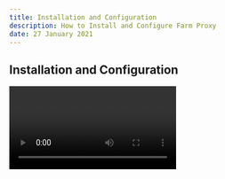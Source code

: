 ```yaml
---
title: Installation and Configuration
description: How to Install and Configure Farm Proxy
date: 27 January 2021
---
```


## Installation and Configuration
<Video title="Carbon homepage video" vimeoId="322021187" />

Large scale miners face many challenges. A hashrate aggregation proxy is a key tool that miners can use to optimize their farms. Introducing Braiins Farm Proxy.

Proin congue, lectus vel eleifend pulvinar, lorem purus ornare nunc, ut vulputate ex tortor et velit. Aenean non tellus nisi. Aenean vestibulum vitae enim a placerat. Sed nec aliquam elit. Vivamus pretium nisl at sapien semper ullamcorper. Donec id dui vitae dui ornare ornare. Vivamus tincidunt hendrerit odio, vel euismod nisl.

<InlineNotification kind="warning">

**Important:** When installing Braiins Farm Proxy you need to Lorem ipsum dolor sit amet, consectetuer adipiscing elit. Itaque earum rerum hic tenetur a sapiente delectus, ut aut reiciendis voluptatibus maiores alias

</InlineNotification>

<InlineNotification>

**Good to know:** You can connect up to 100 000 ipsum dolor sit amet, consectetuer adipiscing elit. Itaque earum rerum hic tenetur.

</InlineNotification>

## How to install Braiins Farm Proxy
To install Braiins Farm proxy follow these steps: 

1. Download [latest version](https://braiins.com) of Farm Proxy

#### Download Braiins Farm Proxy Repository
 ```sh
  sudo apt update
  sudo apt install git
  git clone https://github.com/braiins/farm-proxy.git
  ```

2. Lorem ipsum dolor **sit amet**, consectetuer adipiscing elit. Itaque earum rerum hic tenetur a sapiente delectus


3. Praesent in mauris eu tortor porttitor accumsan

#### Verify Prerequisites Installed
  ```sh
  docker version
  docker-compose --version
  git --version
  ```

# Configuration
<PageDescription>
Braiins Farm Proxy configuration can be split into two main categories - routing configuration and configuration of the accompanying programs (which are BOS Scanner, Prometheus and Grafana).
</PageDescription>

## Basic Configuration
<PageDescription>
Proin congue, lectus vel eleifend pulvinar, lorem purus ornare nunc, ut vulputate ex tortor et velit. Aenean non tellus nisi. Aenean vestibulum vitae enim a placerat. Sed nec aliquam elit. Vivamus pretium nisl at sapien semper ullamcorper. Donec id dui vitae dui ornare ornare. Vivamus tincidunt hendrerit odio, vel euismod nisl.
</PageDescription>

  ```toml
  # Basic sample configuration
  [[server]]
  name = "s1"
  port = 3336

  [[target]]
  name = "SP-EU"
  url = "stratum+tcp://eu.stratum.slushpool.com"
  user_identity = "basicFarm.proxy"
  aggregation = 100

  [[target]]
  name = "SP-GL"
  url = "stratum+tcp://stratum.slushpool.com"
  user_identity = "basicFarm.proxy"
  aggregation = 100

  [[target]]
  name = "SP-RU"
  url = "stratum+tcp://ru-west.stratum.slushpool.com"
  user_identity = "basicFarm.proxy"
  aggregation = 100

  [[routing]]
  from = ["s1"]
  [[routing.goal]]
  name = "Goal 1"
  # Primary
  [[routing.goal.level]]
  targets = ["SP-EU"]
  # Back-up 1
  [[routing.goal.level]]
  targets = ["SP-GL"]
  # Back-up 2
  [[routing.goal.level]]
  targets = ["SP-RU"]
  ```

## Resources

<Row>
<Column colMd={4} colLg={4} noGutterSm>
  <ResourceCard
    subTitle="Farm Proxy Download"
    actionIcon="download"
    aspectRatio="2:1"
    href="#">
  </ResourceCard>
  </Column>
  <Column colMd={4} colLg={4} noGutterSm>
  <ResourceCard
    subTitle="Grafana Help Center"
    actionIcon="arrowRight"
    aspectRatio="2:1"
    href="https://t.me/BraiinsOS">
  </ResourceCard>
  </Column>
  <Column colMd={4} colLg={4} noGutterSm>
  <ResourceCard
    subTitle="Internal resources (Braiins only)"
    actionIcon="launch"
    aspectRatio="2:1"
    href="https://drive.google.com/">

![Drive icon](../../images/drive-icon.png)

  </ResourceCard>
</Column>
</Row>
